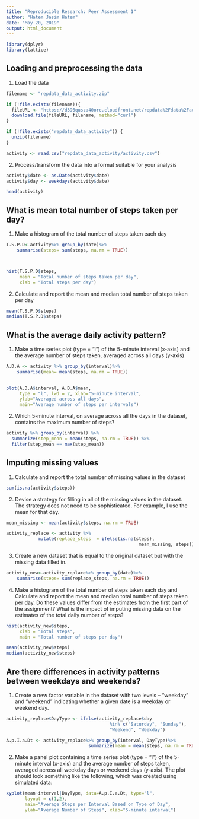 ---
title: "Reproducible Research: Peer Assessment 1"
author: "Hatem Jasim Hatem"
date: "May 20, 2019"
output: html_document
---

```{r message=FALSE, warning=FALSE}
library(dplyr)
library(lattice) 

```

## Loading and preprocessing the data

1. Load the data

```{r}
filename <- "repdata_data_activity.zip"

if (!file.exists(filename)){
  fileURL <- "https://d396qusza40orc.cloudfront.net/repdata%2Fdata%2Factivity.zip"
  download.file(fileURL, filename, method="curl")
}  

if (!file.exists("repdata_data_activity")) { 
  unzip(filename) 
}

activity <- read.csv("repdata_data_activity/activity.csv")


```

2. Process/transform the data into a format suitable for your analysis

```{r warning=TRUE}


activity$date <- as.Date(activity$date)
activity$day <- weekdays(activity$date)

head(activity)
```

## What is mean total number of steps taken per day?

1. Make a histogram of the total number of steps taken each day


```{r message=FALSE, warning=FALSE}
T.S.P.D<-activity%>% group_by(date)%>%
    summarise(steps= sum(steps, na.rm = TRUE))



hist(T.S.P.D$steps, 
     main = "Total number of steps taken per day", 
     xlab = "Total steps per day")
```

2. Calculate and report the mean and median total number of steps taken per day

```{r}

mean(T.S.P.D$steps)
median(T.S.P.D$steps)
```



## What is the average daily activity pattern?

1. Make a time series plot (type = "l") of the 5-minute interval (x-axis) and the average number of steps taken, averaged across all days (y-axis)

```{r}
A.D.A <- activity %>% group_by(interval)%>%
    summarise(mean= mean(steps, na.rm = TRUE))
    

plot(A.D.A$interval, A.D.A$mean, 
     type = "l", lwd = 2, xlab="5-minute interval", 
     ylab="Averaged across all days", 
     main="Average number of steps per intervals")
```

2. Which 5-minute interval, on average across all the days in the dataset, contains the maximum number of steps?

```{r}
activity %>% group_by(interval) %>% 
  summarize(step_mean = mean(steps, na.rm = TRUE)) %>%
  filter(step_mean == max(step_mean))
```

## Imputing missing values

1. Calculate and report the total number of missing values in the dataset

```{r}
sum(is.na(activity$steps))

```

2. Devise a strategy for filling in all of the missing values in the dataset. The strategy does not need to be sophisticated. For example, I  use the mean for that day. 

```{r}

mean_missing <- mean(activity$steps, na.rm = TRUE)

activity_replace <- activity %>%
            mutate(replace_steps  = ifelse(is.na(steps),
                                                  mean_missing, steps))
```

3. Create a new dataset that is equal to the original dataset but with the missing data filled in.

```{r}


activity_new<-activity_replace%>% group_by(date)%>%
    summarise(steps= sum(replace_steps, na.rm = TRUE))

```

4. Make a histogram of the total number of steps taken each day and Calculate and report the mean and median total number of steps taken per day. Do these values differ from the estimates from the first part of the assignment? What is the impact of imputing missing data on the estimates of the total daily number of steps?


```{r}

hist(activity_new$steps,
     xlab = "Total steps", 
     main = "Total number of steps per day")

mean(activity_new$steps)
median(activity_new$steps)


```

## Are there differences in activity patterns between weekdays and weekends?

1. Create a new factor variable in the dataset with two levels -- "weekday" and "weekend" indicating whether a given date is a weekday or weekend day.

```{r}
activity_replace$DayType <- ifelse(activity_replace$day 
                                       %in% c("Saturday", "Sunday"), 
                                       "Weekend", "Weekday")

A.p.I.a.Dt <- activity_replace%>% group_by(interval, DayType)%>%
                               summarize(mean = mean(steps, na.rm = TRUE))
```

2. Make a panel plot containing a time series plot (type = "l") of the 5-minute interval (x-axis) and the average number of steps taken, averaged across all weekday days or weekend days (y-axis). The plot should look something like the following, which was created using simulated data:

```{r}
xyplot(mean~interval|DayType, data=A.p.I.a.Dt, type="l",  
       layout = c(1,2),
       main="Average Steps per Interval Based on Type of Day", 
       ylab="Average Number of Steps", xlab="5-minute interval")
```

